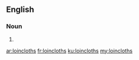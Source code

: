 ==English==

===Noun===
{{head|en}}

# {{plural of|loincloth}}

[[ar:loincloths]]
[[fr:loincloths]]
[[ku:loincloths]]
[[my:loincloths]]
